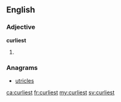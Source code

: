 ==English==

===Adjective===
'''curliest'''

# {{en-superlative of|curly}}

===Anagrams===
* [[utricles#English|utricles]]

[[ca:curliest]]
[[fr:curliest]]
[[my:curliest]]
[[sv:curliest]]